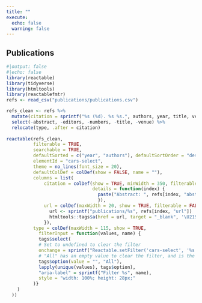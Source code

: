 ```yaml
---
title: ""
execute:
  echo: false
  warning: false
---
```


::: {.column-page-inset}
# Publications

```r
#|output: false
#|echo: false
library(reactable)
library(tidyverse)
library(htmltools)
library(reactablefmtr)
refs <- read_csv("publications/publications.csv")
```

```r
refs_clean <- refs %>% 
  mutate(citation = sprintf("%s (%d). %s %s.", authors, year, title, venue), .after = url) %>% 
  select(-abstract, -editors, -numbers, -title, -venue) %>% 
  relocate(type, .after = citation)
         
reactable(refs_clean, 
          filterable = TRUE, 
          searchable = TRUE, 
          defaultSorted = c("year", "authors"), defaultSortOrder = "desc", 
          elementId = "cars-select", 
          theme = no_lines(font_size = 20),
          defaultColDef = colDef(show = FALSE, name = ""),
          columns = list(
              citation = colDef(show = TRUE, minWidth = 350, filterable = FALSE, 
                                details = function(index) {
                                  paste("Abstract: ", refs[index, "abstract"])
                                  }),
              url = colDef(maxWidth = 20, show = TRUE, filterable = FALSE, cell = function(value, index) {
                url <- sprintf("publications/%s", refs[index, "url"])
                htmltools::tags$a(href = url, target = "_blank", '\U2193')
              }),
          type = colDef(maxWidth = 115, show = TRUE,
            filterInput = function(values, name) {
            tags$select(
            # Set to undefined to clear the filter
            onchange = sprintf("Reactable.setFilter('cars-select', '%s', event.target.value || undefined)", name),
            # "All" has an empty value to clear the filter, and is the default option
            tags$option(value = "", "All"),
            lapply(unique(values), tags$option),
            "aria-label" = sprintf("Filter %s", name),
            style = "width: 100%; height: 28px;"
          )}
    )
  ))
```
:::